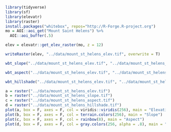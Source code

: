 ```r
library(tidyverse)
library(sf)
library(elevatr)
library(raster)
install.packages("whitebox", repos="http://R-Forge.R-project.org")
mo = AOI::aoi_get("Mount Saint Helens") %>% 
  AOI::aoi_buffer(.5)
```

```r
elev = elevatr::get_elev_raster(mo, z = 12) 

writeRaster(elev, "../data/mount_st_helens_elev.tif", overwrite = T)

wbt_slope("../data/mount_st_helens_elev.tif", "../data/mount_st_helens_slope.tif")

wbt_aspect("../data/mount_st_helens_elev.tif", "../data/mount_st_helens_aspect.tif")

wbt_hillshade("../data/mount_st_helens_elev.tif", "../data/mount_st_helens_hillshade.tif")
```

```r
a = raster("../data/mount_st_helens_elev.tif")
b = raster("../data/mount_st_helens_slope.tif")
c = raster("../data/mount_st_helens_aspect.tif")
d = raster("../data/mount_st_helens_hillshade.tif")
plot(a, box = F, axes = F, col = viridis::viridis(256), main = "Elevation")
plot(b, box = F, axes = F, col = terrain.colors(256), main = "Slope")
plot(c, box = F, axes = F, col = rainbow(8), main = "Aspect")
plot(d, box = F, axes = F, col = gray.colors(256, alpha = .8), main = "Hillshade")
```

